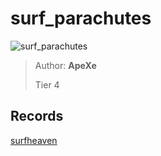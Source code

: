 
# surf_parachutes

![surf_parachutes](https://raw.githubusercontent.com/Sayt123/SurfMapPics/Maps-and-bonuses/csgo/surf_parachutes.jpg)

> Author: **ApeXe**
>
> Tier 4

## Records

[surfheaven](https://surfheaven.eu/map/surf_parachutes)
